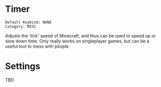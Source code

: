 # Timer

```
Default Keybind: NONE
Category: MISC
```

Adjusts the 'tick' speed of Minecraft, and thus can be used to speed up or slow down time. 
Only really works on singleplayer games, but can be a useful tool to mess with people.

# Settings
TBD
